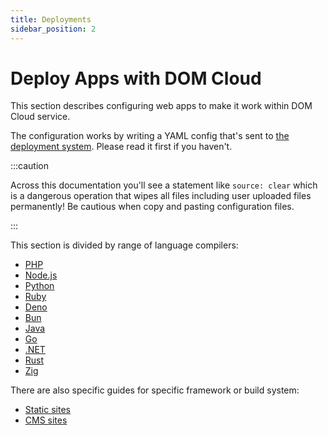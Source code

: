 ```yaml
---
title: Deployments
sidebar_position: 2
---
```


# Deploy Apps with DOM Cloud

This section describes configuring web apps to make it work within DOM Cloud service.

The configuration works by writing a YAML config that's sent to [the deployment system](../features/deploy.mdx). Please read it first if you haven't.

:::caution

Across this documentation you'll see a statement like `source: clear` which is a dangerous operation that wipes all files including user uploaded files permanently! Be cautious when copy and pasting configuration files.

:::

This section is divided by range of language compilers:

+ [PHP](./php.mdx)
+ [Node.js](./node.mdx)
+ [Python](./python.mdx)
+ [Ruby](./ruby.mdx)
+ [Deno](./deno.mdx)
+ [Bun](./bun.mdx)
+ [Java](./java.mdx)
+ [Go](./go.mdx)
+ [.NET](./dotnet.mdx)
+ [Rust](./rust.mdx)
+ [Zig](./zig.mdx)

There are also specific guides for specific framework or build system:

+ [Static sites](./static-site.mdx)
+ [CMS sites](./cms-site.mdx)
